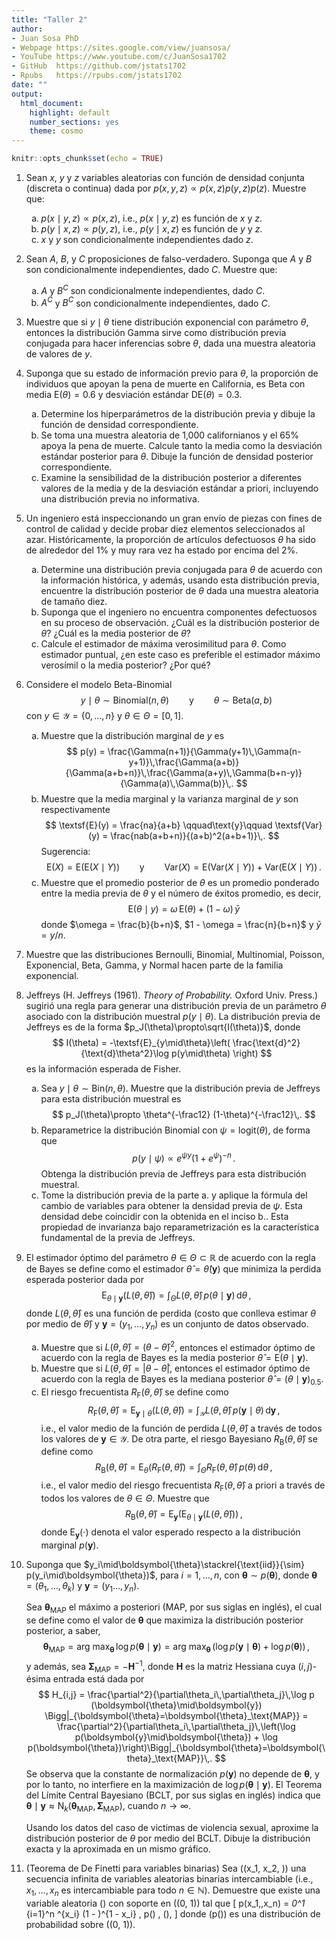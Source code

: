 ---
title: "Taller 2"
author: 
- Juan Sosa PhD
- Webpage https://sites.google.com/view/juansosa/ 
- YouTube https://www.youtube.com/c/JuanSosa1702 
- GitHub  https://github.com/jstats1702 
- Rpubs   https://rpubs.com/jstats1702
date: ""
output:
  html_document:
    highlight: default
    number_sections: yes
    theme: cosmo
---

```{r setup, include=FALSE}
knitr::opts_chunk$set(echo = TRUE)
```

1. Sean $x$, $y$ y $z$ variables aleatorias con función de densidad conjunta (discreta o continua) dada por $p(x,y,z) \propto p(x,z)p(y,z)p(z)$. Muestre que:

     a. $p(x\mid y,z)\propto p(x,z)$, i.e., $p(x\mid y,z)$ es función de $x$ y $z$.
     b. $p(y\mid x,z)\propto p(y,z)$, i.e., $p(y\mid x,z)$ es función de $y$ y $z$.
     b. $x$ y $y$ son condicionalmente independientes dado $z$.

2. Sean $A$, $B$, y $C$ proposiciones de falso-verdadero. Suponga que $A$ y $B$ son condicionalmente independientes, dado $C$. Muestre que:

     a. $A$   y $B^C$ son condicionalmente independientes, dado $C$.	
     b. $A^C$ y $B^C$ son condicionalmente independientes, dado $C$.

2. Muestre que si $y\mid\theta$ tiene distribución exponencial con parámetro $\theta$, entonces la distribución $\textsf{Gamma}$ sirve como distribución previa conjugada para hacer inferencias sobre $\theta$, dada una muestra aleatoria de valores de $y$.

2. Suponga que su estado de información previo para $\theta$, la proporción de individuos que apoyan la pena de muerte en California, es $\textsf{Beta}$ con media $\textsf{E}(\theta) = 0.6$ y desviación estándar $\textsf{DE}(\theta) = 0.3$.

     a. Determine los hiperparámetros de la distribución previa y dibuje la función de densidad correspondiente.
     b. Se toma una muestra aleatoria de 1,000 californianos y el 65\% apoya la pena de muerte. Calcule tanto la media como la desviación estándar posterior para $\theta$. Dibuje la función de densidad posterior correspondiente.
     c. Examine la sensibilidad de la distribución posterior a diferentes valores de la media y de la desviación estándar a priori, incluyendo una distribución previa no informativa.

2. Un ingeniero está inspeccionando un gran envío de piezas con fines de control de calidad y decide probar diez elementos seleccionados al azar. Históricamente, la proporción de artículos defectuosos $\theta$ ha sido de alrededor del 1\% y muy rara vez ha estado por encima del 2\%.

     a. Determine una distribución previa conjugada para $\theta$ de acuerdo con la información histórica, y además, usando esta distribución previa, encuentre la distribución posterior de $\theta$ dada una muestra aleatoria de tamaño diez.
     b. Suponga que el ingeniero no encuentra componentes defectuosos en su proceso de observación. ¿Cuál es la distribución posterior de $\theta$? ¿Cuál es la media posterior de $\theta$?
     c. Calcule el estimador de máxima verosimilitud para $\theta$. Como estimador puntual, ¿en este caso es preferible el estimador máximo verosímil o la media posterior? ¿Por qué?

2. Considere el modelo Beta-Binomial
$$
y\mid\theta \sim \textsf{Binomial}(n,\theta)
\qquad\text{y}\qquad
\theta \sim \textsf{Beta}(a,b)
$$
con $y\in\mathcal{Y}=\{0,\ldots,n\}$ y $\theta\in\Theta=[0,1]$.

    a. Muestre que la distribución marginal de $y$ es
    $$
    p(y) = \frac{\Gamma(n+1)}{\Gamma(y+1)\,\Gamma(n-y+1)}\,\frac{\Gamma(a+b)}{\Gamma(a+b+n)}\,\frac{\Gamma(a+y)\,\Gamma(b+n-y)}{\Gamma(a)\,\Gamma(b)}\,.
    $$
    b. Muestre que la media marginal y la varianza marginal de $y$ son respectivamente
    $$
    \textsf{E}(y) = \frac{na}{a+b}
    \qquad\text{y}\qquad
    \textsf{Var}(y) = \frac{nab(a+b+n)}{(a+b)^2(a+b+1)}\,.
    $$
    Sugerencia: 
    $$
    \textsf{E}(X) = \textsf{E}(\textsf{E}(X\mid Y))
    \qquad\text{y}\qquad
    \textsf{Var}(X) = \textsf{E}(\textsf{Var}(X\mid Y)) + \textsf{Var}(\textsf{E}(X\mid Y))\,.
    $$
    c. Muestre que el promedio posterior de $\theta$ es un promedio ponderado entre la media previa de $\theta$ y el número de éxitos promedio, es decir,
    $$
    \textsf{E}(\theta\mid y) = \omega\,\textsf{E}(\theta) + (1-\omega)\,\bar{y}
    $$
    donde $\omega = \frac{b}{b+n}$, $1 - \omega = \frac{n}{b+n}$ y $\bar{y} = y/n$.

2. Muestre que las distribuciones Bernoulli, Binomial, Multinomial, Poisson, Exponencial, Beta, Gamma, y Normal hacen parte de la familia exponencial.

2. Jeffreys (H. Jeffreys (1961). *Theory of Probability.* Oxford Univ. Press.) sugirió una regla para generar una distribución previa de un parámetro $\theta$ asociado con la distribución muestral $p(y\mid\theta)$. La distribución previa de Jeffreys es de la forma $p_J(\theta)\propto\sqrt{I(\theta)}$, donde
$$
I(\theta) = -\textsf{E}_{y\mid\theta}\left( \frac{\text{d}^2}{\text{d}\theta^2}\log p(y\mid\theta) \right)
$$
es la información esperada de Fisher.
	
     a. Sea $y\mid\theta\sim\textsf{Bin}(n,\theta)$. Muestre que la distribución previa de Jeffreys para esta distribución muestral es 
     $$
     p_J(\theta)\propto \theta^{-\frac12} (1-\theta)^{-\frac12}\,.
     $$
     b. Reparametrice la distribución Binomial con $\psi = \textsf{logit}(\theta)$, de forma que 
     $$p(y\mid\psi) \propto e^{\psi y}(1+e^\psi)^{-n}\,.$$
     Obtenga la distribución previa de Jeffreys para esta distribución muestral.
     b. Tome la distribución previa de la parte a. y aplique la fórmula del cambio de variables para obtener la densidad previa de $\psi$. Esta densidad debe coincidir con la obtenida en el inciso b.. Esta propiedad de invarianza bajo reparametrización es la característica fundamental de la previa de Jeffreys.

2. El estimador óptimo del parámetro $\theta\in \Theta\subset\mathbb{R}$ de acuerdo con la regla de Bayes se define como el estimador $\hat\theta=\hat\theta(\boldsymbol{y})$ que minimiza la perdida esperada posterior dada por
$$
\textsf{E}_{\theta\mid\boldsymbol{y}}(L(\theta,\hat\theta)) = \int_{\Theta} L(\theta,\hat\theta)\, p(\theta\mid\boldsymbol{y})\, \textsf{d}\theta\,,
$$
donde $L(\theta,\hat\theta)$ es una función de perdida (costo que conlleva estimar $\theta$ por medio de $\hat\theta$) y $\boldsymbol{y}=(y_1,\ldots, y_n)$ es un conjunto de datos observado.

     a. Muestre que si $L(\theta,\hat\theta) = (\theta - \hat\theta)^2$, entonces el estimador óptimo de acuerdo con la regla de Bayes es la media posterior $\hat\theta=\textsf{E}(\theta\mid\boldsymbol{y})$.
     b. Muestre que si $L(\theta,\hat\theta) = |\theta - \hat\theta|$, entonces el estimador óptimo de acuerdo con la regla de Bayes es la mediana posterior $\hat\theta=(\theta\mid\boldsymbol{y})_{0.5}$.
     c. El riesgo frecuentista $R_{\textsf{F}}(\theta,\hat\theta)$ se define como
     $$
     R_{\textsf{F}}(\theta,\hat\theta) = \textsf{E}_{\boldsymbol{y}\mid\theta}(L(\theta,\hat\theta)) = \int_{\mathcal{Y}} L(\theta,\hat\theta)\, p(\boldsymbol{y}\mid\theta)\,\textsf{d}\boldsymbol{y}\,,
     $$
     i.e., el valor medio de la función de perdida $L(\theta,\hat\theta)$ a través de todos los valores de $\boldsymbol{y} \in \mathcal{Y}$. De otra parte, el riesgo Bayesiano $R_{\textsf{B}}(\theta,\hat\theta)$ se define como
     $$
     R_{\textsf{B}}(\theta,\hat\theta) = \textsf{E}_{\theta}(R_{\textsf{F}}(\theta,\hat\theta)) = \int_{\Theta} R_{\textsf{F}}(\theta,\hat\theta)\, p(\theta)\,\textsf{d}\theta\,,
     $$
     i.e., el valor medio del riesgo frecuentista $R_{\textsf{F}}(\theta,\hat\theta)$ a priori a través de todos los valores de $\theta\in\Theta$. Muestre que
     $$
     R_{\textsf{B}}(\theta,\hat\theta) = \textsf{E}_{\boldsymbol{y}}(\textsf{E}_{\theta\mid\boldsymbol{y}}(L(\theta,\hat\theta)))\,,
     $$
     donde $\textsf{E}_{\boldsymbol{y}}(\cdot)$ denota el valor esperado respecto a la distribución marginal $p(\boldsymbol{y})$.

2. Suponga que $y_i\mid\boldsymbol{\theta}\stackrel{\text{iid}}{\sim} p(y_i\mid\boldsymbol{\theta})$, para $i=1,\ldots,n$, con $\boldsymbol{\theta}\sim p(\boldsymbol{\theta})$, donde $\boldsymbol{\theta}=(\theta_1,\ldots,\theta_k)$ y $\boldsymbol{y} = (y_1\ldots,y_n)$.

    Sea $\boldsymbol{\theta}_\text{MAP}$ el máximo a posteriori (MAP, por sus siglas en inglés), el cual se define como el valor de $\boldsymbol{\theta}$ que maximiza la distribución posterior posterior, a saber,
    $$
    \boldsymbol{\theta}_\text{MAP} = \textsf{arg max}_{\boldsymbol{\theta}}\,\log p(\boldsymbol{\theta}\mid\boldsymbol{y}) = \textsf{arg max}_{\boldsymbol{\theta}}\,\left(\log p(\boldsymbol{y}\mid\boldsymbol{\theta}) + \log p(\boldsymbol{\theta})\right)\,,
    $$
    y además, sea $\mathbf\Sigma_\text{MAP} = -\mathbf{H}^{-1}$, donde $\mathbf{H}$ es la matriz Hessiana cuya $(i,j)$-ésima entrada está dada por
    $$
    H_{i,j} = \frac{\partial^2}{\partial\theta_i\,\partial\theta_j}\,\log p (\boldsymbol{\theta}\mid\boldsymbol{y}) \Bigg|_{\boldsymbol{\theta}=\boldsymbol{\theta}_\text{MAP}} = \frac{\partial^2}{\partial\theta_i\,\partial\theta_j}\,\left(\log p(\boldsymbol{y}\mid\boldsymbol{\theta}) + \log p(\boldsymbol{\theta})\right)\Bigg|_{\boldsymbol{\theta}=\boldsymbol{\theta}_\text{MAP}}\,.
    $$
    Se observa que la constante de normalización $p(\boldsymbol{y})$ no depende de $\boldsymbol{\theta}$, y por lo tanto, no interfiere en la maximización de $\log p(\boldsymbol{\theta}\mid\boldsymbol{y})$. El Teorema del Límite Central Bayesiano (BCLT, por sus siglas en inglés) indica que $\boldsymbol{\theta}\mid \boldsymbol{y} \approx \textsf{N}_k(\boldsymbol{\theta}_\text{MAP},\mathbf\Sigma_\text{MAP})$, cuando $n\rightarrow\infty$.
    
    Usando los datos del caso de victimas de violencia sexual, aproxime la distribución posterior de $\theta$ por medio del BCLT. Dibuje la distribución exacta y la aproximada en un mismo gráfico.

2. (Teorema de De Finetti para variables binarias) Sea \((x_1, x_2, \dots)\) una secuencia infinita de variables aleatorias binarias intercambiable (i.e., $x_1,\ldots,x_n$ es intercambiable para todo $n\in\mathbb{N}$). Demuestre que existe una variable aleatoria \(\theta\) con soporte en \((0, 1)\) tal que \[
p(x_1,\ldots,x_n) = \int_0^1 \prod_{i=1}^n \theta^{x_i} (1 - \theta)^{1 - x_i} \, p(\theta) \, \textsf{d}(\theta),
\]
donde \(p(\theta)\) es una distribución de probabilidad sobre \((0, 1)\).
